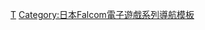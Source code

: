 {{Navbox
| name = Dragon Slayer系列
| title = [[Dragon Slayer系列]]
| state = {{{state|}}}
| listclass = hlist

| group1 = 主要游戏
| list1 =
* [[屠龙剑 (游戏)|屠龙剑]]
* [[雷诺尼都纪事]]
* [[罗曼西亚|-{zh-tw:王子歷險記;zh-cn:罗曼西亚}-]]
* [[屠龙剑IV 屠龙家族|屠龙家族]]
* [[七星魔法使|-{zh-tw:魔界歷險;zh-cn:七星魔法使}-]]
* [[英雄傳說 (遊戲)|英雄傳說]]
* {{le|領國戰役|ロードモナーク|-{;zh-tw:領國戰役;zh-hans:Lord Monarch}-}}
* [[风之传说Xanadu]]

| group2 = 衍生
| list2 =
* Xanadu系列
** [[雷诺尼都纪事]]
** [[风之传说]]
** [[迷城国度]]
** [[东京幻都]]
* [[英雄傳說系列]]
** [[卡卡布三部曲]]
** [[英雄传说 轨迹系列|轨迹系列]]

| group3 = 相关条目
| list3 =
* [[日本Falcom]]
* [[Hudson Soft]]
* [[伊苏系列]]

}}<noinclude>
{{collapsible option}}

{{DEFAULTSORT:Dragon Slayer}}
[[Category:Dragon Slayer系列|Τ]]
[[Category:日本Falcom電子遊戲系列導航模板]]
</noinclude>